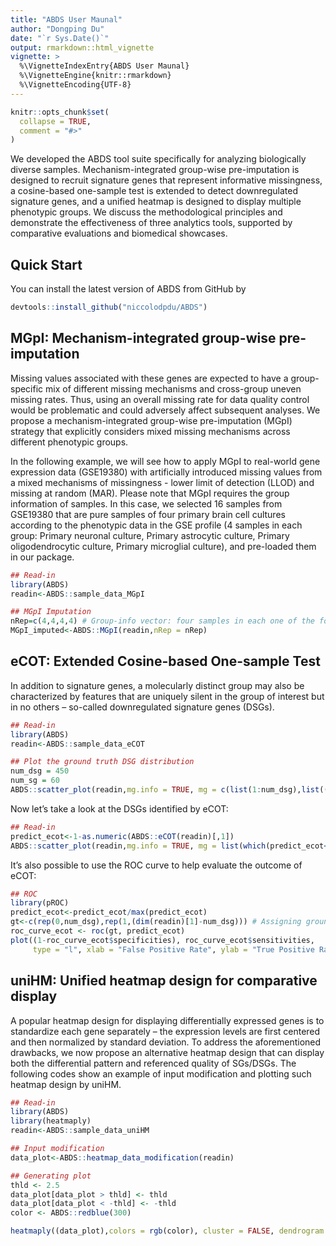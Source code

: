 ```yaml
---
title: "ABDS User Maunal"
author: "Dongping Du"
date: "`r Sys.Date()`"
output: rmarkdown::html_vignette
vignette: >
  %\VignetteIndexEntry{ABDS User Maunal}
  %\VignetteEngine{knitr::rmarkdown}
  %\VignetteEncoding{UTF-8}
---
```


```r
knitr::opts_chunk$set(
  collapse = TRUE,
  comment = "#>"
)
```

We developed the ABDS tool suite specifically for analyzing biologically diverse samples. Mechanism-integrated group-wise pre-imputation is designed to recruit signature genes that represent informative missingness, a cosine-based one-sample test is extended to detect downregulated signature genes, and a unified heatmap is designed to display multiple phenotypic groups. We discuss the methodological principles and demonstrate the effectiveness of three analytics tools, supported by comparative evaluations and biomedical showcases.

## Quick Start
You can install the latest version of ABDS from GitHub by
```r
devtools::install_github("niccolodpdu/ABDS")
```

## MGpI: Mechanism-integrated group-wise pre-imputation
Missing values associated with these genes are expected to have a group-specific mix of different missing mechanisms and cross-group uneven missing rates. Thus, using an overall missing rate for data quality control would be problematic and could adversely affect subsequent analyses. We propose a mechanism-integrated group-wise pre-imputation (MGpI) strategy that explicitly considers mixed missing mechanisms across different phenotypic groups.

In the following example, we will see how to apply MGpI to real-world gene expression data (GSE19380) with artificially introduced missing values from a mixed mechanisms of missingness - lower limit of detection (LLOD) and missing at random (MAR). Please note that MGpI requires the group information of samples. In this case, we selected 16 samples from GSE19380 that are pure samples of four primary brain cell cultures according to the phenotypic data in the GSE profile (4 samples in each group: Primary neuronal culture, Primary astrocytic culture, Primary oligodendrocytic culture, Primary microglial culture), and pre-loaded them in our package.
```r
## Read-in
library(ABDS)
readin<-ABDS::sample_data_MGpI

## MGpI Imputation
nRep=c(4,4,4,4) # Group-info vector: four samples in each one of the four groups
MGpI_imputed<-ABDS::MGpI(readin,nRep = nRep)
```

## eCOT: Extended Cosine-based One-sample Test
In addition to signature genes, a molecularly distinct group may also be characterized by features that are uniquely silent in the group of interest but in no others – so-called downregulated signature genes (DSGs).
```r
## Read-in
library(ABDS)
readin<-ABDS::sample_data_eCOT

## Plot the ground truth DSG distribution
num_dsg = 450
num_sg = 60
ABDS::scatter_plot(readin,mg.info = TRUE, mg = c(list(1:num_dsg),list((num_dsg+1):(num_sg+num_dsg))), mg.col = c('red','green')) # Red dots are DSGs
```

Now let's take a look at the DSGs identified by eCOT:
```r
## Read-in
predict_ecot<-1-as.numeric(ABDS::eCOT(readin)[,1])
ABDS::scatter_plot(readin,mg.info = TRUE, mg = list(which(predict_ecot<sort(predict_ecot)[num_dsg])), mg.col = c('red'))
```

It's also possible to use the ROC curve to help evaluate the outcome of eCOT:
```r
## ROC
library(pROC)
predict_ecot<-predict_ecot/max(predict_ecot)
gt<-c(rep(0,num_dsg),rep(1,(dim(readin)[1]-num_dsg))) # Assigning ground truth labels
roc_curve_ecot <- roc(gt, predict_ecot)
plot((1-roc_curve_ecot$specificities), roc_curve_ecot$sensitivities, 
     type = "l", xlab = "False Positive Rate", ylab = "True Positive Rate", col = "blue",lwd = 1.5)
```

## uniHM: Unified heatmap design for comparative display
A popular heatmap design for displaying differentially expressed genes is to standardize each gene separately – the expression levels are first centered and then normalized by standard deviation. To address the aforementioned drawbacks, we now propose an alternative heatmap design that can display both the differential pattern and referenced quality of SGs/DSGs. The following codes show an example of input modification and plotting such heatmap design by uniHM.
```r
## Read-in
library(ABDS)
library(heatmaply)
readin<-ABDS::sample_data_uniHM

## Input modification
data_plot<-ABDS::heatmap_data_modification(readin)

## Generating plot
thld <- 2.5
data_plot[data_plot > thld] <- thld
data_plot[data_plot < -thld] <- -thld
color <- ABDS::redblue(300)

heatmaply((data_plot),colors = rgb(color), cluster = FALSE, dendrogram = c("none") )
```

